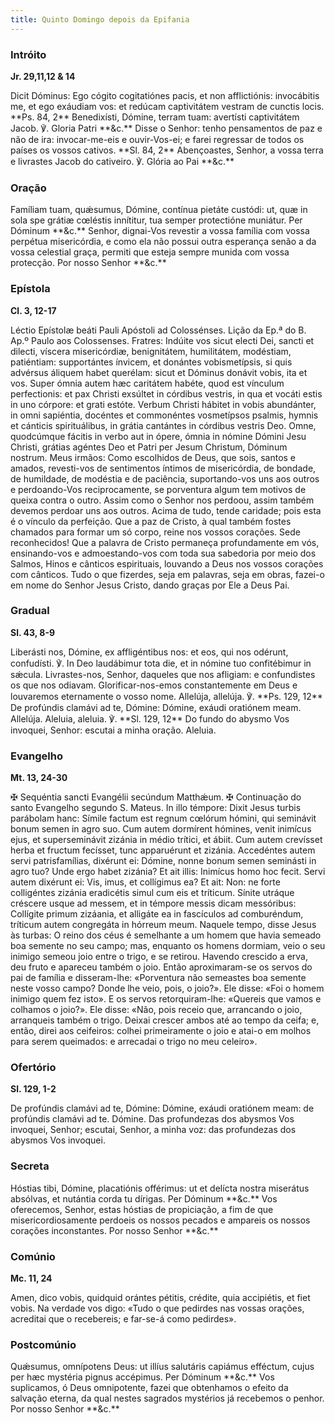 ```yaml
---
title: Quinto Domingo depois da Epifania
---
```


### Intróito

**Jr. 29,11,12 & 14**

<div class="side-by-side not-content">
  <span class="text-justify">
    Dicit Dóminus: Ego cógito cogitatiónes pacis, et non afflictiónis:
    invocábitis me, et ego exáudiam vos: et redúcam captivitátem vestram de
    cunctis locis. **Ps. 84, 2** Benedixísti, Dómine, terram tuam: avertísti
    captivitátem Jacob. ℣. Gloria Patri **&c.**
  </span>
  <span class="text-justify">
    Disse o Senhor: tenho pensamentos de paz e não de ira: invocar-me-eis e
    ouvir-Vos-ei; e farei regressar de todos os países os vossos cativos. **Sl.
    84, 2** Abençoastes, Senhor, a vossa terra e livrastes Jacob do cativeiro.
    ℣. Glória ao Pai **&c.**
  </span>
</div>

### Oração

<div class="side-by-side not-content">
  <span class="text-justify">
    Famíliam tuam, quǽsumus, Dómine, contínua pietáte custódi: ut, quæ in sola
    spe grátiæ cœléstis innítitur, tua semper protectióne muniátur. Per Dóminum
    **&c.**
  </span>
  <span class="text-justify">
    Senhor, dignai-Vos revestir a vossa família com vossa perpétua misericórdia,
    e como ela não possui outra esperança senão a da vossa celestial graça,
    permiti que esteja sempre munida com vossa protecção. Por nosso Senhor
    **&c.**
  </span>
</div>

### Epístola

**Cl. 3, 12-17**

<div class="side-by-side not-content">
  <span class="text-justify">
    Léctio Epístolæ beáti Pauli Apóstoli ad Colossénses.
  </span>
  <span class="text-justify">
    Lição da Ep.ª do B. Ap.º Paulo aos Colossenses.
  </span>
  <span class="text-justify">
    Fratres: Indúite vos sicut electi Dei, sancti et dilecti, víscera
    misericórdiæ, benignitátem, humilitátem, modéstiam, patiéntiam: supportántes
    ínvicem, et donántes vobismetípsis, si quis advérsus áliquem habet querélam:
    sicut et Dóminus donávit vobis, ita et vos. Super ómnia autem hæc caritátem
    habéte, quod est vínculum perfectionis: et pax Christi exsúltet in córdibus
    vestris, in qua et vocáti estis in uno córpore: et grati estóte. Verbum
    Christi hábitet in vobis abundánter, in omni sapiéntia, docéntes et
    commonéntes vosmetípsos psalmis, hymnis et cánticis spirituálibus, in grátia
    cantántes in córdibus vestris Deo. Omne, quodcúmque fácitis in verbo aut in
    ópere, ómnia in nómine Dómini Jesu Christi, grátias agéntes Deo et Patri per
    Jesum Christum, Dóminum nostrum.
  </span>
  <span class="text-justify">
    Meus irmãos: Como escolhidos de Deus, que sois, santos e amados, revesti-vos
    de sentimentos íntimos de misericórdia, de bondade, de humildade, de
    modéstia e de paciência, suportando-vos uns aos outros e perdoando-Vos
    reciprocamente, se porventura algum tem motivos de queixa contra o outro.
    Assim como o Senhor nos perdoou, assim também devemos perdoar uns aos
    outros. Acima de tudo, tende caridade; pois esta é o vínculo da perfeição.
    Que a paz de Cristo, à qual também fostes chamados para formar um só corpo,
    reine nos vossos corações. Sede reconhecidos! Que a palavra de Cristo
    permaneça profundamente em vós, ensinando-vos e admoestando-vos com toda sua
    sabedoria por meio dos Salmos, Hinos e cânticos espirituais, louvando a Deus
    nos vossos corações com cânticos. Tudo o que fizerdes, seja em palavras,
    seja em obras, fazei-o em nome do Senhor Jesus Cristo, dando graças por Ele
    a Deus Pai.
  </span>
</div>

### Gradual

**Sl. 43, 8-9**

<div class="side-by-side not-content">
  <span class="text-justify">
    Liberásti nos, Dómine, ex affligéntibus nos: et eos, qui nos odérunt,
    confudísti. ℣. In Deo laudábimur tota die, et in nómine tuo confitébimur in
    sǽcula.
  </span>
  <span class="text-justify">
    Livrastes-nos, Senhor, daqueles que nos afligiam: e confundistes os que nos
    odiavam. Glorificar-nos-emos constantemente em Deus e louvaremos eternamente
    o vosso nome.
  </span>
  <span class="text-justify">
    Allelúja, allelúja. ℣. **Ps. 129, 12** De profúndis clamávi ad te, Dómine:
    Dómine, exáudi oratiónem meam. Allelúja.
  </span>
  <span class="text-justify">
    Aleluia, aleluia. ℣. **Sl. 129, 12** Do fundo do abysmo Vos invoquei,
    Senhor: escutai a minha oração. Aleluia.
  </span>
</div>

### Evangelho

**Mt. 13, 24-30**

<div class="side-by-side not-content">
  <span class="text-justify">
    <span class="text-red-500">✠</span> Sequéntia sancti Evangélii secúndum
    Matthǽum.
  </span>
  <span class="text-justify">
    <span class="text-red-500">✠</span> Continuação do santo Evangelho segundo
    S. Mateus.
  </span>
  <span class="text-justify">
    In illo témpore: Dixit Jesus turbis parábolam hanc: Símile factum est regnum
    cœlórum hómini, qui seminávit bonum semen in agro suo. Cum autem dormírent
    hómines, venit inimícus ejus, et superseminávit zizánia in médio trítici, et
    ábiit. Cum autem crevísset herba et fructum fecísset, tunc apparuérunt et
    zizánia. Accedéntes autem servi patrisfamílias, dixérunt ei: Dómine, nonne
    bonum semen seminásti in agro tuo? Unde ergo habet zizánia? Et ait illis:
    Inimícus homo hoc fecit. Servi autem dixérunt ei: Vis, imus, et collígimus
    ea? Et ait: Non: ne forte colligéntes zizánia eradicétis simul cum eis et
    tríticum. Sínite utráque créscere usque ad messem, et in témpore messis
    dicam messóribus: Collígite primum zizáania, et alligáte ea in fascículos ad
    comburéndum, tríticum autem congregáta in hórreum meum.
  </span>
  <span class="text-justify">
    Naquele tempo, disse Jesus às turbas: O reino dos céus é semelhante a um
    homem que havia semeado boa semente no seu campo; mas, enquanto os homens
    dormiam, veio o seu inimigo semeou joio entre o trigo, e se retirou. Havendo
    crescido a erva, deu fruto e apareceu também o joio. Então aproximaram-se os
    servos do pai de família e disseram-lhe: «Porventura não semeastes boa
    semente neste vosso campo? Donde lhe veio, pois, o joio?». Ele disse: «Foi o
    homem inimigo quem fez isto». E os servos retorquiram-lhe: «Quereis que
    vamos e colhamos o joio?». Ele disse: «Não, pois receio que, arrancando o
    joio, arranqueis também o trigo. Deixai crescer ambos até ao tempo da ceifa;
    e, então, direi aos ceifeiros: colhei primeiramente o joio e atai-o em
    molhos para serem queimados: e arrecadai o trigo no meu celeiro».
  </span>
</div>

### Ofertório

**Sl. 129, 1-2**

<div class="side-by-side not-content">
  <span class="text-justify">
    De profúndis clamávi ad te, Dómine: Dómine, exáudi oratiónem meam: de
    profúndis clamávi ad te. Dómine.
  </span>
  <span class="text-justify">
    Das profundezas dos abysmos Vos invoquei, Senhor; escutai, Senhor, a minha
    voz: das profundezas dos abysmos Vos invoquei.
  </span>
</div>

### Secreta

<div class="side-by-side not-content">
  <span class="text-justify">
    Hóstias tibi, Dómine, placatiónis offérimus: ut et delícta nostra miserátus
    absólvas, et nutántia corda tu dírigas. Per Dóminum **&c.**
  </span>
  <span class="text-justify">
    Vos oferecemos, Senhor, estas hóstias de propiciação, a fim de que
    misericordiosamente perdoeis os nossos pecados e ampareis os nossos corações
    inconstantes. Por nosso Senhor **&c.**
  </span>
</div>

### Comúnio

**Mc. 11, 24**

<div class="side-by-side not-content">
  <span class="text-justify">
    Amen, dico vobis, quidquid orántes pétitis, crédite, quia accipiétis, et
    fiet vobis.
  </span>
  <span class="text-justify">
    Na verdade vos digo: «Tudo o que pedirdes nas vossas orações, acreditai que
    o recebereis; e far-se-á como pedirdes».
  </span>
</div>

### Postcomúnio

<div class="side-by-side not-content">
  <span class="text-justify">
    Quǽsumus, omnípotens Deus: ut illíus salutáris capiámus efféctum, cujus per
    hæc mystéria pignus accépimus. Per Dóminum **&c.**
  </span>
  <span class="text-justify">
    Vos suplicamos, ó Deus omnipotente, fazei que obtenhamos o efeito da
    salvação eterna, da qual nestes sagrados mystérios já recebemos o penhor.
    Por nosso Senhor **&c.**
  </span>
</div>

